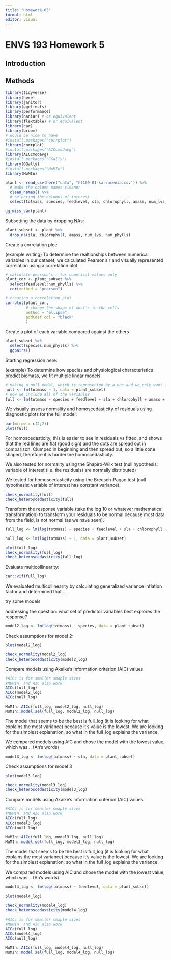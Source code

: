 ```yaml
---
title: "Homework-05"
format: html
editor: visual
---
```


# ENVS 193 Homework 5

## Introduction

## Methods

```r
library(tidyverse)
library(here)
library(janitor)
library(ggeffects)
library(performance)
library(naniar) # or equivalent
library(flextable) # or equivalent
library(car)
library(broom)
# would be nice to have
#install.packages("corrplot") 
library(corrplot)
#install.packages("AICcmodavg")
library(AICcmodavg)
#install.packages("GGally")
library(GGally)
#install.packages("MuMIn")
library(MuMIn)
```

```r
plant <- read_csv(here("data", "hf109-01-sarracenia.csv")) %>% 
  # make the column names cleaner
  clean_names() %>% 
  # selecting the columns of interest
  select(totmass, species, feedlevel, sla, chlorophyll, amass, num_lvs, num_phylls)
```

```r
gg_miss_var(plant)
```

Subsetting the data by dropping NAs:

```r
plant_subset <- plant %>% 
  drop_na(sla, chlorophyll, amass, num_lvs, num_phylls)
```

Create a correlation plot:

(example writing) To determine the realtionships between numerical variables in our dataset, we calculated Pearson's r and visually represented correlation using a correlation plot.

```r
# calculate pearson's r for numerical values only
plant_cor <- plant_subset %>% 
  select(feedlevel:num_phylls) %>% 
  cor(method = "pearson")

# creating a correlation plot
corrplot(plant_cor,
         # change the shape of what's in the cells
         method = "ellipse",
         addCoef.col = "black"
         )
```

Create a plot of each variable compared against the others

```r
plant_subset %>% 
  select(species:num_phylls) %>% 
  ggpairs()
```

Starting regression here:

(example) To determine how species and physiological characteristics predict biomass, we fit multiple linear models.

```r
# making a null model, which is represented by a one and we only want it from the plant_subset dataset
null <- lm(totmass ~ 1, data = plant_subset)
# now we include all of the variables
full <- lm(totmass ~ species + feedlevel + sla + chlorophyll + amass + num_lvs + num_phylls, data = plant_subset)
```

We visually assess normality and homoscedasticity of residuals using diagnostic plots for the full model:

```r
par(mfrow = c(2,2))
plot(full)
```

For homoscedasticity, this is easier to see in residuals vs fitted, and shows that the red lines are flat (good sign) and the dots are spread out in comparison. Clumped in beginning and then spread out, so a little cone shaped, therefore it is borderline homoscedasticity.

We also tested for normality using the Shapiro-Wilk test (null hypothesis: variable of interest (i.e. the residuals) are normally distributed)

We tested for homoscedasticity using the Breusch-Pagan test (null hypothesis: variable of interest has constant variance).

```r
check_normality(full)
check_heteroscedasticity(full)
```

Transform the response variable (take the log 10 or whatever mathematical transformation) to transform your residuals to be normal because most data from the field, is not normal (as we have seen).

```r
full_log <- lm(log(totmass) ~ species + feedlevel + sla + chlorophyll + amass + num_lvs + num_phylls, data = plant_subset)

null_log <- lm(log(totmass) ~ 1, data = plant_subset)

plot(full_log)
check_normality(full_log)
check_heteroscedasticity(full_log)
```

Evaluate multicollinearity:

```r
car::vif(full_log)
```

We evaluated multicollinearity by calculating generalized variance inflation factor and determined that....

try some models

addressing the question: what set of predictor variables best explores the response?

```r
model2_log <- lm(log(totmass) ~ species, data = plant_subset)
```

Check assumptions for model 2:

```r
plot(model2_log)

check_normality(model2_log)
check_heteroscedasticity(model2_log)
```

Compare models using Akaike's Information criterion (AIC) values

```r
#AICc is for smaller smaple sizes
#MUMIn  and AIC also work
AICc(full_log)
AICc(model2_log)
AICc(null_log)

MuMIn::AICc(full_log, model2_log, null_log)
MuMIn::model.sel(full_log, model2_log, null_log)
```

The model that seems to be the best is full_log (it is looking for what explains the most variance) because it's value is the lowest. We are looking for the simplest explanation, so what in the full_log explains the variance.

We compared models using AIC and chose the model with the lowest value, which was... (An's words)

```r
model3_log <- lm(log(totmass) ~ sla, data = plant_subset)
```

Check assumptions for model 3

```r
plot(model3_log)

check_normality(model3_log)
check_heteroscedasticity(model3_log)
```

Compare models using Akaike's Information criterion (AIC) values

```r
#AICc is for smaller smaple sizes
#MUMIn  and AIC also work
AICc(full_log)
AICc(model3_log)
AICc(null_log)

MuMIn::AICc(full_log, model3_log, null_log)
MuMIn::model.sel(full_log, model3_log, null_log)
```

The model that seems to be the best is full_log (it is looking for what explains the most variance) because it's value is the lowest. We are looking for the simplest explanation, so what in the full_log explains the variance.

We compared models using AIC and chose the model with the lowest value, which was... (An's words)

```r
model4_log <- lm(log(totmass) ~ feedlevel, data = plant_subset)
```

```r
plot(model4_log)

check_normality(model4_log)
check_heteroscedasticity(model4_log)
```

```r
#AICc is for smaller smaple sizes
#MUMIn  and AIC also work
AICc(full_log)
AICc(model4_log)
AICc(null_log)

MuMIn::AICc(full_log, model4_log, null_log)
MuMIn::model.sel(full_log, model4_log, null_log)
```
